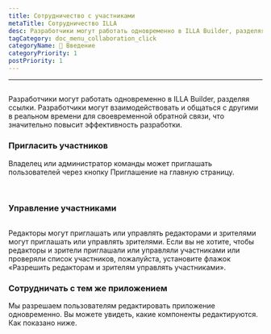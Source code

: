 ```yaml
---
title: Сотрудничество с участниками
metaTitle: Сотрудничество ILLA
desc: Разработчики могут работать одновременно в ILLA Builder, разделяя ссылки. Разработчики могут взаимодействовать и общаться с другими в реальном времени для своевременной обратной связи, что значительно повысит эффективность разработки.
tagCategory: doc_menu_collaboration_click
categoryName: 👋 Введение
categoryPriority: 1
postPriority: 1
---
```


* * *

## <h2 hidden>Collaboration with members</h2>

Разработчики могут работать одновременно в ILLA Builder, разделяя ссылки. Разработчики могут взаимодействовать и общаться с другими в реальном времени для своевременной обратной связи, что значительно повысит эффективность разработки.

### Пригласить участников

Владелец или администратор команды может приглашать пользователей через кнопку Приглашение на главную страницу. 

<img src='https://cdn.illacloud.com/official-website/img/docs/assemble/collaboration.png' alt="" />

<img src='https://cdn.illacloud.com/official-website/img/docs/assemble/collaboration(1).png' alt="" />

### Управление участниками

<img src='https://cdn.illacloud.com/official-website/img/docs/assemble/collaboration(2).png' alt="" />

Редакторы могут приглашать или управлять редакторами и зрителями могут приглашать или управлять зрителями. Если вы не хотите, чтобы редакторы и зрители приглашали или управляли участниками или проверяли список участников, пожалуйста, установите флажок «Разрешить редакторам и зрителям управлять участниками».

### Сотрудничать с тем же приложением

Мы разрешаем пользователям редактировать приложение одновременно. Вы можете увидеть, какие компоненты редактируются. Как показано ниже. 

<img src='https://cdn.illacloud.com/official-website/img/docs/assemble/collaboration(3).png' alt="" />
